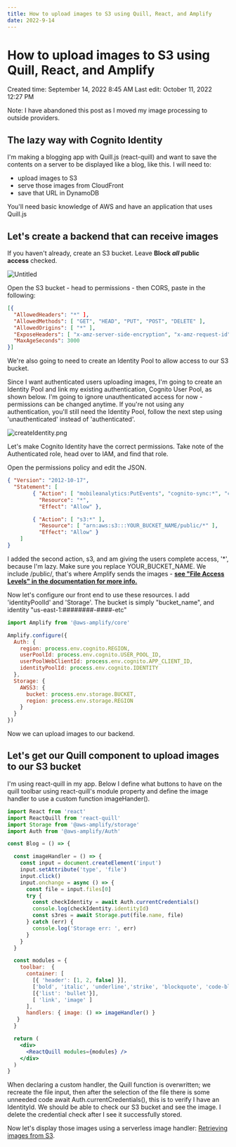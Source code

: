 ```yaml
---
title: How to upload images to S3 using Quill, React, and Amplify
date: 2022-9-14
---
```



# How to upload images to S3 using Quill, React, and Amplify

Created time: September 14, 2022 8:45 AM
Last edit: October 11, 2022 12:27 PM

Note: I have abandoned this post as I moved my image processing to outside providers. 

## **The lazy way with Cognito Identity**

I'm making a blogging app with Quill.js (react-quill) and want to save the contents on a server to be displayed like a blog, like this. I will need to:

- upload images to S3
- serve those images from CloudFront
- save that URL in DynamoDB

You'll need basic knowledge of AWS and have an application that uses Quill.js

## **Let's create a backend that can receive images**

If you haven't already, create an S3 bucket. Leave **Block *all* public access** checked.

![Untitled](How%20to%20upload%20images%20to%20S3%20using%20Quill,%20React,%20and%2070e200c77af1472fabca26238c0da1a8/Untitled.png)

Open the S3 bucket - head to permissions - then CORS, paste in the following:

```json
[{
  "AllowedHeaders": "*" ],
  "AllowedMethods": [ "GET", "HEAD", "PUT", "POST", "DELETE" ],
  "AllowedOrigins": [ "*" ],
  "ExposeHeaders": [ "x-amz-server-side-encryption", "x-amz-request-id", "x-amz-id-2", "ETag" ],
  "MaxAgeSeconds": 3000
}]
```

We're also going to need to create an Identity Pool to allow access to our S3 bucket.

Since I want authenticated users uploading images, I'm going to create an Identity Pool and link my existing authentication, Cognito User Pool, as shown below. I'm going to ignore unauthenticated access for now - permissions can be changed anytime. If you're not using any authentication, you'll still need the Identity Pool, follow the next step using 'unauthenticated' instead of 'authenticated'.

![createIdentity.png](How%20to%20upload%20images%20to%20S3%20using%20Quill,%20React,%20and%2070e200c77af1472fabca26238c0da1a8/createIdentity.png)

Let's make Cognito Identity have the correct permissions. Take note of the Authenticated role, head over to IAM, and find that role.

Open the permissions policy and edit the JSON.

```json
{ "Version": "2012-10-17",
  "Statement": [
        { "Action": [ "mobileanalytics:PutEvents", "cognito-sync:*", "cognito-identity:*" ],
          "Resource": "*",
          "Effect": "Allow" },

        { "Action": [ "s3:*" ],
          "Resource": [ "arn:aws:s3:::YOUR_BUCKET_NAME/public/*" ],
          "Effect": "Allow" }
    ]
}

```

I added the second action, s3, and am giving the users complete access, '*', because I'm lazy. Make sure you replace YOUR_BUCKET_NAME. We include /public/, that's where Amplify sends the images - **[see "File Access Levels" in the documentation for more info.](https://docs.amplify.aws/lib/storage/configureaccess/q/platform/js)**

Now let's configure our front end to use these resources. I add 'identityPoolId' and 'Storage'. The bucket is simply "bucket_name", and identity "us-east-1:########-####-etc"

```jsx
import Amplify from '@aws-amplify/core'

Amplify.configure({
  Auth: {
    region: process.env.cognito.REGION,
    userPoolId: process.env.cognito.USER_POOL_ID,
    userPoolWebClientId: process.env.cognito.APP_CLIENT_ID,
    identityPoolId: process.env.cognito.IDENTITY
  },
  Storage: {
    AWSS3: {
      bucket: process.env.storage.BUCKET,
      region: process.env.storage.REGION
    }
  }
})

```

Now we can upload images to our backend.

## **Let's get our Quill component to upload images to our S3 bucket**

I'm using react-quill in my app. Below I define what buttons to have on the quill toolbar using react-quill's module property and define the image handler to use a custom function imageHander().

```jsx
import React from 'react'
import ReactQuill from 'react-quill'
import Storage from '@aws-amplify/storage'
import Auth from '@aws-amplify/Auth'

const Blog = () => {

  const imageHandler = () => {
    const input = document.createElement('input')
    input.setAttribute('type', 'file')
    input.click()
    input.onchange = async () => {
      const file = input.files[0]
      try {
        const checkIdentity = await Auth.currentCredentials()
        console.log(checkIdentity.identityId)
        const s3res = await Storage.put(file.name, file)
      } catch (err) {
        console.log('Storage err: ', err)
      }
    }
  }

  const modules = {
    toolbar:  {
      container: [
        [{ 'header': [1, 2, false] }],
        ['bold', 'italic', 'underline','strike', 'blockquote', 'code-block'],
        [{'list': 'bullet'}],
        [ 'link', 'image' ]
      ],
      handlers: { image: () => imageHandler() }
   }
  }

  return (
    <div>
      <ReactQuill modules={modules} />
    </div>
  )
}

```

When declaring a custom handler, the Quill function is overwritten; we recreate the file input, then after the selection of the file there is some unneeded code await Auth.currentCredentials(), this is to verify I have an IdentityId. We should be able to check our S3 bucket and see the image. I delete the credential check after I see it successfully stored.

Now let's display those images using a serverless image handler: [Retrieving images from S3](https://notetree.me/gty/retrieve-images-from-s3-using-awss-serverless-image-handler).